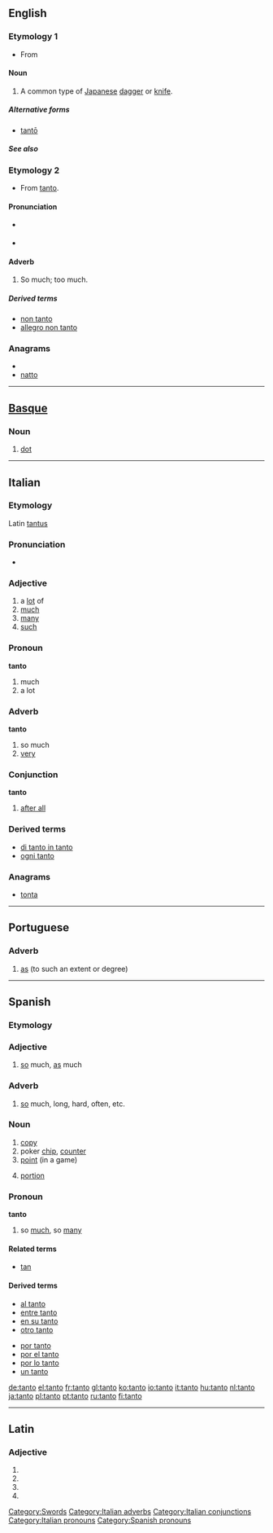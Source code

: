 {{also|tantō}}
==English==

===Etymology 1===
* From {{etyl|ja|en}} {{term|短刀||lang=ja}}

====Noun====
{{en-noun}}

# A common type of [[Japanese]] [[dagger]] or [[knife]]. {{alternative spelling of|tantō}}

=====Alternative forms=====
* [[tantō]]

=====See also=====
{{projectlinks|pedia|page1=Tantō}}

===Etymology 2===
* From {{etyl|it}} [[#Italian|tanto]].

====Pronunciation====
* {{a|US}} {{IPA|/ˈtɑntoʊ/}}
* {{a|UK}} {{IPA|/ˈtɑntəʊ/}}

====Adverb====
{{en-adv|-}}

# {{music}} So much; too much.

=====Derived terms=====
* [[non tanto]]
* [[allegro non tanto]]

===Anagrams===
* {{alphagram|anott}}
* [[natto#English|natto]]

[[Category:Swords]]

----

==[[Basque]]==

===Noun===
{{eu-noun}}

# [[dot]]

----

==Italian==

===Etymology===
Latin [[tantus]]

===Pronunciation===
* {{audio|It-tanto.ogg|Audio}}

===Adjective===
{{it-adj|tant}}

# a [[lot]] of
# [[much]]
# [[many]]
# [[such]]

===Pronoun===
'''tanto'''

# much
# a lot

===Adverb===
'''tanto'''

# so much
# [[very]]

===Conjunction===
'''tanto'''

# [[after all]]

===Derived terms===
* [[di tanto in tanto]]
* [[ogni tanto]]

===Anagrams===
* [[tonta#Italian|tonta]]

[[Category:Italian adverbs]]
[[Category:Italian conjunctions]]
[[Category:Italian pronouns]]

----

==Portuguese==

===Adverb===
{{pt-adv|-}}

# [[as]] (to such an extent or degree)

----

==Spanish==

===Etymology===
{{etyl|la|es}} {{term|tantus|lang=es}}

===Adjective===
{{es-adj|f=tanta}}

# [[so]] much, [[as]] much

===Adverb===
{{es-adv}}

# [[so]] much, long, hard, often, etc.

===Noun===
{{es-noun-m}}

# [[copy]]
# poker [[chip]], [[counter]]
# [[point]] (in a game)
# {{Latin America}} [[portion]]

===Pronoun===
'''tanto'''

# so [[much]], so [[many]]

====Related terms====
* [[tan]]

====Derived terms====
{{top2}}
* [[al tanto]]
* [[entre tanto]]
* [[en su tanto]]
* [[otro tanto]]
{{mid2}}
* [[por tanto]]
* [[por el tanto]]
* [[por lo tanto]]
* [[un tanto]]
{{bottom}}

[[Category:Spanish pronouns]]

[[de:tanto]]
[[el:tanto]]
[[fr:tanto]]
[[gl:tanto]]
[[ko:tanto]]
[[io:tanto]]
[[it:tanto]]
[[hu:tanto]]
[[nl:tanto]]
[[ja:tanto]]
[[pl:tanto]]
[[pt:tanto]]
[[ru:tanto]]
[[fi:tanto]]

----
==Latin==

===Adjective===
{{la-adj-form|tantō}}

# {{inflection of|tantus|tantus|dat|m|s|lang=la}}
# {{inflection of|tantus|tantus|dat|n|s|lang=la}}
# {{inflection of|tantus|tantus|abl|m|s|lang=la}}
# {{inflection of|tantus|tantus|abl|n|s|lang=la}}
{{count page|[[Wiktionary:Page count]]}}
{{rfc-auto}}